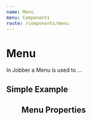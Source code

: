 ```yaml
---
name: Menu
menu: Components
route: /components/menu
---
```



# Menu

<ComponentStatus stage="pre" responsive="no" accessible="no" />

In Jobber a Menu is used to …

## Simple Example

<Playground>
  <Menu
    actions={[
      {
        header: "File options",
        items: [
          { label: "Import file", icon: ImportMinor },
          { label: "Export file", icon: ExportMinor }
        ]
      }
    ]}
  />
</Playground>

## Menu Properties

<Props of={Menu} />
